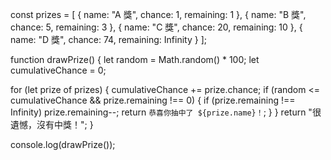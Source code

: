 const prizes = [
  { name: "A 獎", chance: 1, remaining: 1 },
  { name: "B 獎", chance: 5, remaining: 3 },
  { name: "C 獎", chance: 20, remaining: 10 },
  { name: "D 獎", chance: 74, remaining: Infinity }
];

function drawPrize() {
  let random = Math.random() * 100;
  let cumulativeChance = 0;

  for (let prize of prizes) {
    cumulativeChance += prize.chance;
    if (random <= cumulativeChance && prize.remaining !== 0) {
      if (prize.remaining !== Infinity) prize.remaining--;
      return `恭喜你抽中了 ${prize.name}！`;
    }
  }
  return "很遺憾，沒有中獎！";
}

console.log(drawPrize());

